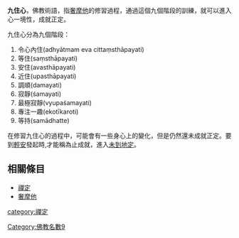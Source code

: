{{unreferenced|time=2019-10-13}}
'''九住心'''，佛教術語，指[[奢摩他|奢摩他]]的修習過程，通過這個九個階段的訓練，就可以進入心一境性，成就正定。

九住心分為九個階段：
#令心內住(adhyātmam eva cittaṃsthāpayati)
#等住(saṃsthāpayati)
#安住(avasthāpayati)
# 近住(upasthāpayati)
#調順(damayati)
#寂靜(śamayati)
#最極寂靜(vyupaśamayati)
#專注一趣(ekotīkaroti)
#等持(samādhatte)

在修習九住心的過程中，可能會有一些身心上的變化，但是仍然還未成就正定。要到[[輕安|輕安]]發起時,才能稱為止成就，進入[[未到地定|未到地定]]。
==相關條目==
*[[禪定|禪定]]
*[[奢摩他|奢摩他]]
{{wikisource|佛學大辭典/九住心}}
[[Category:佛教名數9|Category:佛教名數9]]
[[category:禪定|category:禪定]]